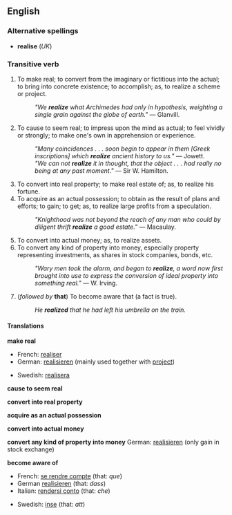 ==English==
{{webster}}

===Alternative spellings===
*'''realise''' (''UK'')

===Transitive verb===
{{en-infl-reg-vowel|realiz|e}}
# To make real; to convert from the imaginary or fictitious into the actual; to bring into concrete existence; to accomplish; as, to realize a scheme or project.
#:''"We '''realize''' what Archimedes had only in hypothesis, weighting a single grain against the globe of earth."'' &mdash; Glanvill.
# To cause to seem real; to impress upon the mind as actual; to feel vividly or strongly; to make one's own in apprehension or experience.
#:''"Many coincidences . . . soon begin to appear in them [Greek inscriptions] which '''realize''' ancient history to us."'' &mdash; Jowett.
#:''"We can not '''realize''' it in thought, that the object . . . had really no being at any past moment."'' &mdash; Sir W. Hamilton.
# To convert into real property; to make real estate of; as, to realize his fortune.
# To acquire as an actual possession; to obtain as the result of plans and efforts; to gain; to get; as, to realize large profits from a speculation.
#:''"Knighthood was not beyond the reach of any man who could by diligent thrift '''realize''' a good estate."'' &mdash; Macaulay.
# To convert into actual money; as, to realize assets.
# To convert any kind of property into money, especially property representing investments, as shares in stock companies, bonds, etc.
#:''"Wary men took the alarm, and began to '''realize''', a word now first brought into use to express the conversion of ideal property into something real."''  &mdash; W. Irving.
#(''followed by'' '''that''') To become aware that (a fact is true).
#:''He '''realized''' that he had left his umbrella on the train.''

====Translations====

'''make real'''
{{top}}
*French: [[realiser]]
*German: [[realisieren]] (mainly used together with [[project]])
{{mid}}
*Swedish: [[realisera]]
{{bottom}}

'''cause to seem real'''
{{top}}
{{mid}}
{{bottom}}

'''convert into real property'''
{{top}}
{{mid}}
{{bottom}}

'''acquire as an actual possession'''
{{top}}
{{mid}}
{{bottom}}

'''convert into actual money'''
{{top}}
{{mid}}
{{bottom}}

'''convert any kind of property into money'''
{{top}}
German: [[realisieren]] (only gain in stock exchange)
{{mid}}
{{bottom}}

'''become aware of'''
{{top}}
*French: [[se rendre compte]] (that: ''que'')
*German [[realisieren]] (that: ''dass'')
*Italian: [[rendersi conto]] (that: ''che'')
{{mid}}
*Swedish: [[inse]] (that: ''att'')
{{bottom}}